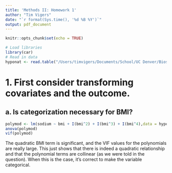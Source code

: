 ```yaml
---
title: 'Methods II: Homework 1'
author: "Tim Vigers"
date: "`r format(Sys.time(), '%d %B %Y')`"
output: pdf_document
---
```


```r
knitr::opts_chunk$set(echo = TRUE)
```

```r
# Load libraries
library(car)
# Read in data
hyponat <- read.table("/Users/timvigers/Documents/School/UC Denver/Biostatistics/Biostatistical Methods 2/Homeworks/Homework 1/data.txt",sep = " ",header = T)
```

# 1. First consider transforming covariates and the outcome.
## a. Is categorization necessary for BMI?

```r
polymod <- lm(sodium ~ bmi + I(bmi^2) + I(bmi^3) + I(bmi^4),data = hyponat)
anova(polymod)
vif(polymod)
```

The quadratic BMI term is significant, and the VIF values for the polynomials are really large. This just shows that there is indeed a quadratic relationship and that the polynomial terms are collinear (as we were told in the question). When this is the case, it's correct to make the variable categorical. 